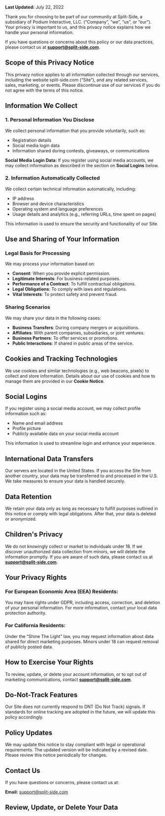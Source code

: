 **Last Updated:** July 22, 2022

Thank you for choosing to be part of our community at Split-Side, a subsidiary of Podium Interactive, LLC. (“Company”, “we”, “us”, or “our”). Your privacy is important to us, and this privacy notice explains how we handle your personal information.

If you have questions or concerns about this policy or our data practices, please contact us at **support@split-side.com**.

## Scope of this Privacy Notice

This privacy notice applies to all information collected through our services, including the website split-side.com (“Site”), and any related services, sales, marketing, or events. Please discontinue use of our services if you do not agree with the terms of this notice.

## Information We Collect

### 1. Personal Information You Disclose

We collect personal information that you provide voluntarily, such as:

- Registration details
- Social media login data
- Information shared during contests, giveaways, or communications

**Social Media Login Data:** If you register using social media accounts, we may collect information as described in the section on **Social Logins** below.

### 2. Information Automatically Collected

We collect certain technical information automatically, including:

- IP address
- Browser and device characteristics
- Operating system and language preferences
- Usage details and analytics (e.g., referring URLs, time spent on pages)

This information is used to ensure the security and functionality of our Site.

## Use and Sharing of Your Information

### Legal Basis for Processing

We may process your information based on:

- **Consent**: When you provide explicit permission.
- **Legitimate Interests**: For business-related purposes.
- **Performance of a Contract**: To fulfill contractual obligations.
- **Legal Obligations**: To comply with laws and regulations.
- **Vital Interests**: To protect safety and prevent fraud.

### Sharing Scenarios

We may share your data in the following cases:

- **Business Transfers**: During company mergers or acquisitions.
- **Affiliates**: With parent companies, subsidiaries, or joint ventures.
- **Business Partners**: To offer services or promotions.
- **Public Interactions**: If shared in public areas of the service.

## Cookies and Tracking Technologies

We use cookies and similar technologies (e.g., web beacons, pixels) to collect and store information. Details about our use of cookies and how to manage them are provided in our **Cookie Notice**.

## Social Logins

If you register using a social media account, we may collect profile information such as:

- Name and email address
- Profile picture
- Publicly available data on your social media account

This information is used to streamline login and enhance your experience.

## International Data Transfers

Our servers are located in the United States. If you access the Site from another country, your data may be transferred to and processed in the U.S. We take measures to ensure your data is handled securely.

## Data Retention

We retain your data only as long as necessary to fulfill purposes outlined in this notice or comply with legal obligations. After that, your data is deleted or anonymized.

## Children's Privacy

We do not knowingly collect or market to individuals under 18. If we discover unauthorized data collection from minors, we will delete the information promptly. If you are aware of such data, please contact us at **support@split-side.com**.

## Your Privacy Rights

### For European Economic Area (EEA) Residents:

You may have rights under GDPR, including access, correction, and deletion of your personal information. For more information, contact your local data protection authority.

### For California Residents:

Under the “Shine The Light” law, you may request information about data shared for direct marketing purposes. Minors under 18 can request removal of publicly posted data.

## How to Exercise Your Rights

To review, update, or delete your account information, or to opt out of marketing communications, contact **support@split-side.com**.

## Do-Not-Track Features

Our Site does not currently respond to DNT (Do Not Track) signals. If standards for online tracking are adopted in the future, we will update this policy accordingly.

## Policy Updates

We may update this notice to stay compliant with legal or operational requirements. The updated version will be indicated by a revised date. Please review this notice periodically for changes.

## Contact Us

If you have questions or concerns, please contact us at:

**Email:** support@split-side.com

## Review, Update, or Delete Your Data
